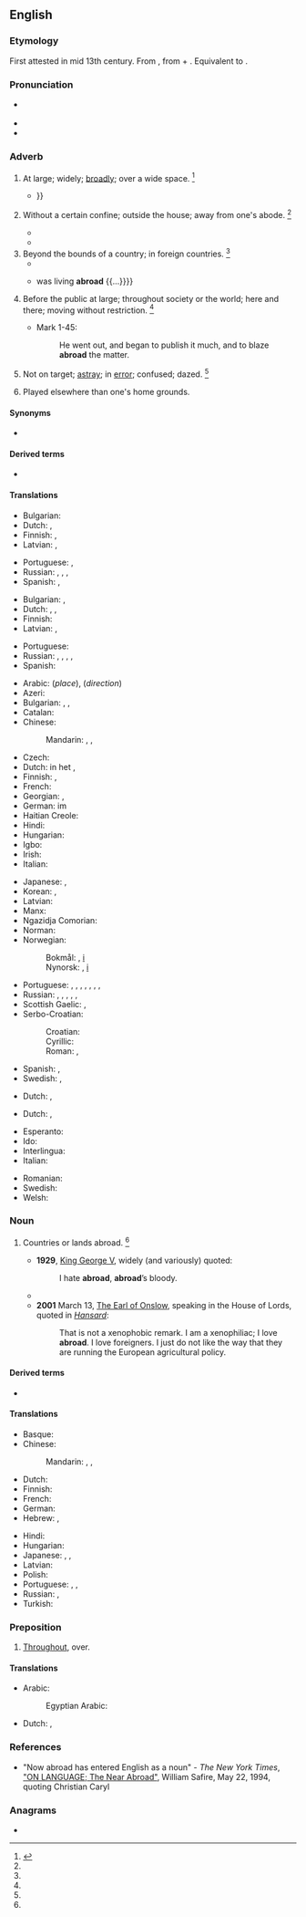 ==English==

===Etymology===
First attested in mid 13th century. From {{etyl|enm|en}} {{m|enm|abrood||broadly widely scattered}}, from {{m|enm|a-||on, in}} + {{m|enm|brood||broad}}. Equivalent to {{prefix|a|broad|lang=en}}.

===Pronunciation===
* {{a|US}} {{IPA|/əˈbɹɔd/|lang=en}}
* {{audio|en-us-abroad.ogg|Audio (US)|lang=en}}
* {{rhymes|ɔːd|lang=en}}

===Adverb===
{{en-adv}}

# {{lb|en|dated}} At large; widely; [[broadly]]; over a wide space. {{defdate|First attested from around (1150 to 1350.)}}<ref name=SOED>{{R:SOED5|page=8}}</ref>
#: {{ux|en|A tree spreads its branches '''abroad'''.}}
#* {{quote-book|year=1718|author=[[w:Matthew Prior|Matthew Prior]]|title=Solomon, and other Poems on several Occasions|passage=Again: The lonely fox roams far '''abroad''', / On ſecret rapine bend and midnight fraud; {{...}}}}
# {{senseid|en|unconfined}}{{lb|en|dated}} Without a certain confine; outside the house; away from one's abode. {{defdate|First attested from around (1150 to 1350.)}}<ref name=SOED/>
#: {{ux|en|to walk '''abroad'''}}
#* {{quote-book|year={{post|1650}}|author=[[w:John Evelyn|John Evelyn]]|editor=William Bray|title=[[w:John Evelyn's Diary|Diary]]|publisher=Frederic Warne and Company|year_published=1818|url=http://books.google.com/books?id=0DgIAAAAQAAJ&pg=PA207&dq=abroad|page=207|section=entry for 1650 July 7|passage=I went to St. James', where another was preaching in the court '''abroad'''.}}
#* {{quote-book|year=1900|author=[[w:Charles W. Chesnutt|Charles W. Chesnutt]]|title=[[w:The House Behind the Cedars|The House Behind the Cedars]]|chapter=1|passage=Was it so irreconcilable, Warwick wondered, as still to peal out the curfew bell, which at nine o'clock at night had clamorously warned all negroes, slave or free, that it was unlawful for them to be '''abroad''' after that hour, under penalty of imprisonment or whipping?}}
# Beyond the bounds of a country; in foreign countries. {{defdate|First attested from around (1350 to 1470.)}}<ref name=SOED/>
#* {{quote-journal|date=April 9, 2013|author=Andrei Lankov|title=Stay Cool. Call North Korea’s Bluff.|work=New York Times|url=http://www.nytimes.com/2013/04/10/opinion/stay-cool-call-north-koreas-bluff.html?_r=0
|passage=A closer look at North Korean history reveals what Pyongyang’s leaders really want their near-farcical belligerence to achieve — a reminder to the world that North Korea exists, and an impression '''abroad''' that its leaders are irrational and unpredictable.}}
#* {{quote-book|author=[[w:Thomas Babington Macaulay|Thomas Babington Macaulay]]|passage=Another prince {{...}} was living '''abroad''' {{...}}}}
# {{lb|en|dated}} Before the public at large; throughout society or the world; here and there; moving without restriction. {{defdate|First attested in the late 15<sup>th</sup> century.}}<ref name=SOED/>
#* {{rfdate}} Mark 1-45:
#*: He went out, and began to publish it much, and to blaze '''abroad''' the matter.
# Not on target; [[astray]]; in [[error]]; confused; dazed. {{defdate|First attested in the early 19<sup>th</sup> century.}}<ref name=SOED/>
# {{lb|en|sports}} Played elsewhere than one's home grounds.

====Synonyms====
* {{l|en|overseas}}

====Derived terms====
* {{l|en|be abroad}}
<!--*# To be wide of the mark; to be at fault; as, you '''are all abroad''' in your guess.
*# To be at a loss or [[nonplussed]].-->

====Translations====
{{trans-top|at large; widely; broadly; over a wide space}}
* Bulgarian: {{t+|bg|навсякъде}}
* Dutch: {{t|nl|wijd uiteen}}, {{t|nl|ver van elkaar}}
* Finnish: {{t|fi|laajalla}}, {{t|fi|laajalle}}
* Latvian: {{t|lv|plaši}}, {{t|lv|visur}}
{{trans-mid}}
* Portuguese: {{t+|pt|amplamente}}, {{t+|pt|largamente}}
* Russian: {{t+|ru|широко́}}, {{t+|ru|повсю́ду}}, {{t+|ru|везде́}}, {{t+|ru|вширь}}
* Spanish: {{t|es|por todas partes}}, {{t|es|en todas direciones}}
{{trans-bottom}}

{{trans-top|without a certain confine; outside the house}}
* Bulgarian: {{t+|bg|открито|alt=на открито}}, {{t|bg|извън къщи}}
* Dutch: {{t|nl|in het rond}}, {{t|nl|naar alle kanten}}, {{t+|nl|buitenshuis}}
* Finnish: {{t+|fi|ulkona}}
* Latvian: {{t|lv|ārā}}, {{t|lv|ārpus}}
{{trans-mid}}
* Portuguese: {{t|pt|[[fora]] [[de]] [[casa]]}}
* Russian: {{qualifier|where}} {{t+|ru|снару́жи}}, {{t|ru|[[на]] [[улица|у́лице]]}}, {{qualifier|where to}}, {{t+|ru|нару́жу}}, {{t|ru|[[на]] [[улица|у́лицу]]}}
* Spanish: {{t|es|al exterior}}
{{trans-bottom}}

{{trans-top|in foreign countries}}
* Arabic: {{qualifier|where}} {{t|ar|فِي الْخَارِج}} (''place''), {{t|ar|اِلَى الْخَارِج}} (''direction'')
* Azeri: {{t|az|xaricdə}}
* Bulgarian: {{t+|bg|чужбина|alt=в чужбина}}, {{t+|bg|странство|alt=в странство}}, {{t+|bg|граница|alt=зад граница}}
* Catalan: {{t|ca|a l'estranger}}
* Chinese:
*: Mandarin: {{t+|cmn|國外|sc=Hani}}, {{t+|cmn|国外|tr=guówài|sc=Hani}}, {{t+|cmn|海外|tr=hǎiwài|sc=Hani}} {{qualifier|overseas}}
* Czech: {{t|cs|v zahraničí}}
* Dutch: in het {{t+|nl|buitenland}}, {{t+|nl|buitenland|alt=naar het buitenland}}
* Finnish: {{qualifier|in}} {{t|fi|ulkomailla}}, {{qualifier|to}} {{t|fi|ulkomaille}}
* French: {{t|fr|[[à]] [[l']][[étranger]]}}
* Georgian: {{t|ka|საზღვარგარეთ|sc=Geor}}, {{t|ka|უცხოეთში|sc=Geor}}
* German: im {{t+|de|Ausland}}
* Haitian Creole: {{t|ht|aletranje}}
* Hindi: {{qualifier|place}} {{t+|hi|विदेश|tr=videś mẽ|alt=विदेश में|sc=Deva}}
* Hungarian: {{t+|hu|külföldön}}
* Igbo: {{t|ig|na ùfèsị}}
* Irish: {{t|ga|thar sáile}}
* Italian: {{t|it|all'estero}}
{{trans-mid}}
* Japanese: {{t+|ja|国外|tr=こくがいに, kokugai ni|alt=国外に|sc=Jpan}}, {{t+|ja|海外|tr=かいがいに, kaigai ni|alt=海外に|sc=Jpan}}
* Korean: {{t|ko|국외|sc=Kore}}, {{t+|ko|해외|sc=Kore}}
* Latvian: {{t|lv|ārzemēs}}
* Manx: {{t|gv|ass y çheer}}
* Ngazidja Comorian: {{t|zdj|udjenini}}
* Norman: {{t|nrf|à l'êtrangi}}
* Norwegian:
*: Bokmål: {{t+|no|utenlands}}, [[i]] {{t|no|utlandet}}
*: Nynorsk: {{t|no|utanlands}}, [[i]] {{t|no|utlandet}}
* Portuguese: {{t+|pt|no}}, {{t+|pt|ao}} {{t+|pt|estrangeiro}}, {{t+|pt|no}}, {{t+|pt|ao}} {{t+|pt|exterior}}, {{t+|pt|no}}, {{t+|pt|ao}} {{t+|pt|ultramar}}, {{t+|pt|no}}, {{t+|pt|ao}} {{t+|pt|além-mar}}
* Russian: {{qualifier|place}} {{t|ru|[[за]] [[граница|грани́цей]]}}, {{t|ru|[[за]] [[рубеж|рубежо́м]]}}, {{qualifier|direction}} {{t|ru|[[за]] [[граница|грани́цу]]}}, {{t|ru|[[за]] [[рубе́ж]]}}, {{t|ru|за кордо́ном}} {{qualifier|colloquial}}, {{t|ru|на чужбине}} {{qualifier|colloquial}}
* Scottish Gaelic: {{qualifier|location}} {{t|gd|thall thairis}}, {{qualifier|movement}} {{t|gd|a-null thairis}}
* Serbo-Croatian:
*: Croatian: {{t+|sh|inozemstvo|n}}
*: Cyrillic: {{t|sh|иностранство|n|sc=Cyrl}}
*: Roman: {{t|sh|inostranstvo|n}},
* Spanish: {{t|es|en el extranjero}}, {{t|es|en el exterior}}
* Swedish: {{t+|sv|utomlands}}, {{t+|sv|utrikes}}
{{trans-bottom}}

{{trans-top|before the public or society}}
{{trans-mid}}
{{trans-bottom}}

{{trans-top|astray}}
* Dutch: {{t+|nl|verward}}, {{t|nl|de kluts kwijt}}
{{trans-mid}}
{{trans-bottom}}

{{trans-top|played elsewhere}}
* Dutch: {{t|nl|op verplaatsing}}, {{t|nl|uit-}}
{{trans-mid}}
{{trans-bottom}}

{{checktrans-top}}
* Esperanto: {{t-check|eo|eksterlande}}
* Ido: {{t-check|io|exterlande}}
* Interlingua: {{t-check|ia|Al estraniero}}
* Italian: {{t-check|it|all'estero}}
{{trans-mid}}
* Romanian: {{t-check|ro|in străinătate}}
* Swedish: {{t+check|sv|utomlands}}
* Welsh: {{t+check|cy|tramor}}
{{trans-bottom}}

===Noun===
{{en-noun|?}}

# {{lb|en|rare}} Countries or lands abroad. {{defdate|First attested in the mid 19<sup>th</sup> century.}}<ref name=SOED/>
#* '''1929''', [[w:George V|King George V]], widely (and variously) quoted:
#*: I hate '''abroad''', '''abroad'''’s bloody.
#* {{quote-journal|year=c. 1991|journal=[[w:New Statesman|New Statesman & Society]]|volume=3–4|page=180|passage=I am not, however, a xenophobe: obviously, '''abroad''' has some good ideas—arranged marriages, violent revolutions and so on.}}
#* '''2001''' March 13, [[w:Michael Onslow, 7th Earl of Onslow|The Earl of Onslow]], speaking in the House of Lords, quoted in ''[[w:Hansard|Hansard]]'':
#*: That is not a xenophobic remark. I am a xenophiliac; I love '''abroad'''. I love foreigners. I just do not like the way that they are running the European agricultural policy.

====Derived terms====
* {{l|en|near abroad}}

====Translations====
{{trans-top|countries or lands abroad}}
* Basque: {{t|eu|atzerri}}
* Chinese:
*: Mandarin: {{t+|cmn|海外|tr=hǎiwài|sc=Hani}}, {{t+|cmn|國外|sc=Hani}}, {{t+|cmn|国外|tr=guówài|sc=Hani}}
* Dutch: {{t+|nl|buitenland|n}}
* Finnish: {{t|fi|ulkomaat}}
* French: {{t+|fr|étranger|m|alt=l'étranger}}
* German: {{t+|de|Ausland|n}}
* Hebrew: {{t|he|חוּץ לָאָרֶץ|m|tr=ḥutz laáretz}}, {{t|he|חו״ל|tr=ḥul|alt=חו"ל}}
{{trans-mid}}
* Hindi: {{t+|hi|विदेश|m|tr=videś|sc=Deva}}
* Hungarian: {{t+|hu|külföld}}
* Japanese: {{t+|ja|海外|tr=かいがい, kaigai|sc=Jpan}}, {{t+|ja|外国|tr=こくがい, kokugai|sc=Jpan}}, {{t|ja|在外|tr=ざいがい, zaigai|sc=Jpan}}
* Latvian: {{t|lv|ārzemes|f-p}}
* Polish: {{t+|pl|zagranica|f}}
* Portuguese: {{t+|pt|exterior|m}}, {{t+|pt|ultramar|m}}, {{t+|pt|além-mar|m}}
* Russian: {{t+|ru|заграни́ца|f}}, {{t+|ru|зарубе́жье|n}}
* Turkish: {{t+|tr|yurtdışı}}
{{trans-bottom}}

===Preposition===
{{en-prep}}

# [[throughout|Throughout]], over.

====Translations====
{{trans-top|throughout}}
* Arabic: {{t|ar|فِي اَلْخَارِج}}
*: Egyptian Arabic: {{t|arz|برا|tr=barra|sc=Arab}}
{{trans-mid}}
* Dutch: {{t|nl|alover}}, {{t|nl|over de ganse lijn}}
{{trans-bottom}}

===References===
<references/>
* "Now abroad has entered English as a noun" - ''The New York Times'', [http://www.nytimes.com/1994/05/22/magazine/on-language-the-near-abroad.html "ON LANGUAGE; The Near Abroad"], William Safire, May 22, 1994, quoting Christian Caryl

===Anagrams===
* {{anagrams|en|Baroda|aboard|aborad}}